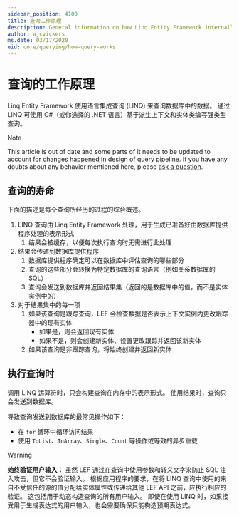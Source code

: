 ```yaml
---
sidebar_position: 4100
title: 查询工作原理
description: General information on how Linq Entity Framework internally compiles and executes queries
author: ajcvickers
ms.date: 03/17/2020
uid: core/querying/how-query-works
---
```


# 查询的工作原理

Linq Entity Framework 使用语言集成查询 (LINQ) 来查询数据库中的数据。 通过 LINQ 可使用 C#（或你选择的 .NET 语言）基于派生上下文和实体类编写强类型查询。

> [!NOTE]
> This article is out of date and some parts of it needs to be updated to account for changes happened in design of query pipeline. If you have any doubts about any behavior mentioned here, please [ask a question](https://github.com/dotnet/efcore/issues/new/choose).

## 查询的寿命

下面的描述是每个查询所经历的过程的综合概述。

1. LINQ 查询由 Linq Entity Framework 处理，用于生成已准备好由数据库提供程序处理的表示形式
   1. 结果会被缓存，以便每次执行查询时无需进行此处理
2. 结果会传递到数据库提供程序
   1. 数据库提供程序确定可以在数据库中评估查询的哪些部分
   2. 查询的这些部分会转换为特定数据库的查询语言（例如关系数据库的 SQL）
   3. 查询会发送到数据库并返回结果集（返回的是数据库中的值，而不是实体实例中的）
3. 对于结果集中的每一项
   1. 如果该查询是跟踪查询，LEF 会检查数据是否表示上下文实例内更改跟踪器中的现有实体
      * 如果是，则会返回现有实体
      * 如果不是，则会创建新实体、设置更改跟踪并返回该新实体
   2. 如果该查询是非跟踪查询，将始终创建并返回新实体

## 执行查询时

调用 LINQ 运算符时，只会构建查询在内存中的表示形式。 使用结果时，查询只会发送到数据库。

导致查询发送到数据库的最常见操作如下：

* 在 `for` 循环中循环访问结果
* 使用 `ToList`、`ToArray`、`Single`、`Count` 等操作或等效的异步重载

> [!WARNING]
**始终验证用户输入：** 虽然 LEF 通过在查询中使用参数和转义文字来防止 SQL 注入攻击，但它不会验证输入。 根据应用程序的要求，在将 LINQ 查询中使用的来自不受信任的源的值分配给实体属性或传递给其他 LEF API 之前，应执行相应的验证。 这包括用于动态构造查询的所有用户输入。 即使在使用 LINQ 时，如果接受用于生成表达式的用户输入，也会需要确保只能构造预期表达式。
> 